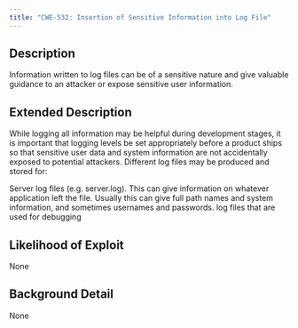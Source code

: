 ```yaml
---
title: "CWE-532: Insertion of Sensitive Information into Log File"
---
```


## Description
Information written to log files can be of a sensitive nature and give valuable guidance to an attacker or expose sensitive user information.

## Extended Description

While logging all information may be helpful during development stages, it is important that logging levels be set appropriately before a product ships so that sensitive user data and system information are not accidentally exposed to potential attackers.
Different log files may be produced and stored for:

Server log files (e.g. server.log).  This can give information on whatever application left the file. Usually this can give full path names and system information, and sometimes usernames and passwords.
log files that are used for debugging



## Likelihood of Exploit
None

## Background Detail
None
        